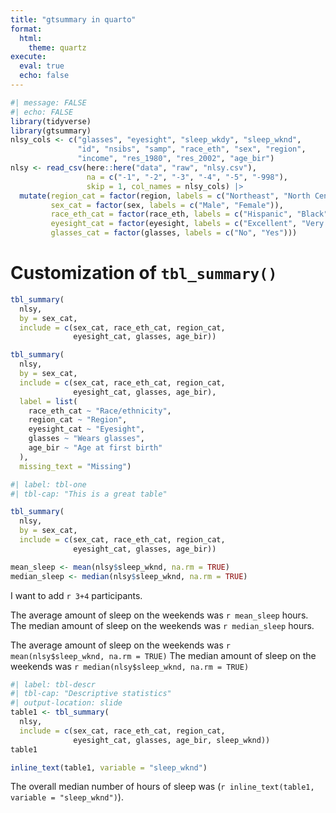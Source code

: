 ```yaml
---
title: "gtsummary in quarto"
format: 
  html:
    theme: quartz
execute:
  eval: true
  echo: false
---
```


```r
#| message: FALSE
#| echo: FALSE
library(tidyverse)
library(gtsummary)
nlsy_cols <- c("glasses", "eyesight", "sleep_wkdy", "sleep_wknd", 
               "id", "nsibs", "samp", "race_eth", "sex", "region", 
               "income", "res_1980", "res_2002", "age_bir")
nlsy <- read_csv(here::here("data", "raw", "nlsy.csv"), 
                 na = c("-1", "-2", "-3", "-4", "-5", "-998"),
                 skip = 1, col_names = nlsy_cols) |> 
  mutate(region_cat = factor(region, labels = c("Northeast", "North Central", "South", "West")),
         sex_cat = factor(sex, labels = c("Male", "Female")),
         race_eth_cat = factor(race_eth, labels = c("Hispanic", "Black", "Non-Black, Non-Hispanic")),
         eyesight_cat = factor(eyesight, labels = c("Excellent", "Very good", "Good", "Fair", "Poor")),
         glasses_cat = factor(glasses, labels = c("No", "Yes"))) 
```

# Customization of `tbl_summary()`

```r
tbl_summary(
  nlsy,
  by = sex_cat,
  include = c(sex_cat, race_eth_cat, region_cat,
              eyesight_cat, glasses, age_bir))
```

```r
tbl_summary(
  nlsy,
  by = sex_cat,
  include = c(sex_cat, race_eth_cat, region_cat,
              eyesight_cat, glasses, age_bir),
  label = list(
    race_eth_cat ~ "Race/ethnicity",
    region_cat ~ "Region",
    eyesight_cat ~ "Eyesight",
    glasses ~ "Wears glasses",
    age_bir ~ "Age at first birth"
  ),
  missing_text = "Missing")
```

```r
#| label: tbl-one
#| tbl-cap: "This is a great table"

tbl_summary(
  nlsy,
  by = sex_cat,
  include = c(sex_cat, race_eth_cat, region_cat,
              eyesight_cat, glasses, age_bir))
```

```r
mean_sleep <- mean(nlsy$sleep_wknd, na.rm = TRUE)
median_sleep <- median(nlsy$sleep_wknd, na.rm = TRUE)
```
I want to add `r 3+4` participants.

The average amount of sleep on the weekends was `r mean_sleep` hours.
The median amount of sleep on the weekends was `r median_sleep` hours.

The average amount of sleep on the weekends was  `r mean(nlsy$sleep_wknd, na.rm = TRUE)` 
The median amount of sleep on the weekends was  `r median(nlsy$sleep_wknd, na.rm = TRUE)` 

```r
#| label: tbl-descr
#| tbl-cap: "Descriptive statistics"
#| output-location: slide
table1 <- tbl_summary(
  nlsy,
  include = c(sex_cat, race_eth_cat, region_cat,
              eyesight_cat, glasses, age_bir, sleep_wknd))
table1
```

```r
inline_text(table1, variable = "sleep_wknd")
```

The overall median number of hours of sleep was (`r inline_text(table1, variable = "sleep_wknd")`).

